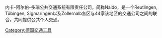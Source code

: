 {{expand|time=2016-06-14T21:40:15+00:00}}
{{unreferenced|time=2016-06-14T21:40:15+00:00}}
内卡-阿尔伯-多瑙公共交通系统有限责任公司，简称Naldo，是一个Reutlingen, Tübingen, Sigmaringen以及Zollernalb各区与44家该地区的交通公司之间的联合，共同提供公共个人交通。

[[Category:德国交通工具|Category:德国交通工具]]